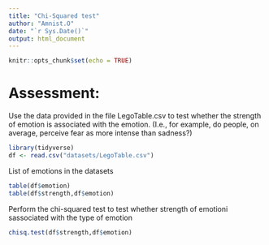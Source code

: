 ```yaml
---
title: "Chi-Squared test"
author: "Amnist.O"
date: "`r Sys.Date()`"
output: html_document
---
```


```r
knitr::opts_chunk$set(echo = TRUE)
```

# Assessment:
Use the data provided in the file LegoTable.csv to test whether the strength of emotion is associated with the emotion. (I.e., for example, do people, on average, perceive fear as more intense than sadness?)

```r
library(tidyverse)
df <- read.csv("datasets/LegoTable.csv")
```

List of emotions in the datasets

```r
table(df$emotion)
table(df$strength,df$emotion)
```

Perform the chi-squared test to test whether strength of emotioni sassociated with the type of emotion
```r
chisq.test(df$strength,df$emotion)
```

